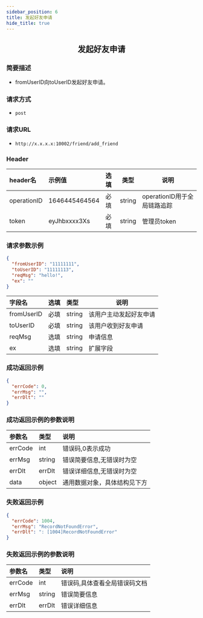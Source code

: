 ```yaml
---
sidebar_position: 6
title: 发起好友申请
hide_title: true
---
```


<center>

## 发起好友申请

</center>

### 简要描述
- fromUserID向toUserID发起好友申请。
### 请求方式
- `post` 
### 请求URL
- `http://x.x.x.x:10002/friend/add_friend` 


### Header
|header名|示例值|选填|类型|说明|
|:----    |:-------    |:--- |---|------      |
|operationID|1646445464564|必填|string|operationID用于全局链路追踪|
|token|eyJhbxxxx3Xs|必填|string|管理员token|


### 请求参数示例


```json
{
  "fromUserID": "11111111",
  "toUserID": "11111113",
  "reqMsg": "hello!",
  "ex": ""
}
```
|字段名|选填|类型|说明|
|:----    |:-------    |:--- |---|
|fromUserID|必填|string|该用户主动发起好友申请|
|toUserID|必填|string|该用户收到好友申请|
|reqMsg|选填|string|申请信息|
|ex|选填|string|扩展字段|
### 成功返回示例


```json
{
  "errCode": 0,
  "errMsg": "",
  "errDlt": ""
}
```
### 成功返回示例的参数说明


|参数名|类型|说明|
|:----    |:-------    |:--- |
|errCode|int|错误码,0表示成功|
|errMsg|string|错误简要信息,无错误时为空|
|errDlt|errDlt|错误详细信息,无错误时为空|
|data|object|通用数据对象，具体结构见下方|
### 失败返回示例


```json
{
  "errCode": 1004,
  "errMsg": "RecordNotFoundError",
  "errDlt": ": [1004]RecordNotFoundError"
}
```
### 失败返回示例的参数说明


|参数名|类型|说明|
|:----    |:-------    |:--- |
|errCode|int|错误码,具体查看全局错误码文档|
|errMsg|string|错误简要信息|
|errDlt|errDlt|错误详细信息|
